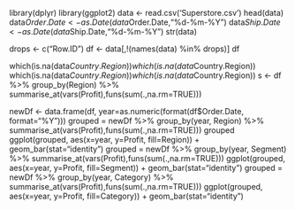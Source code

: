 library(dplyr)
library(ggplot2)
data <- read.csv('Superstore.csv')
head(data)
data$Order.Date <- as.Date(data$Order.Date,"%d-%m-%Y")
data$Ship.Date <- as.Date(data$Ship.Date,"%d-%m-%Y")
str(data)

drops <- c("Row.ID")
df <- data[,!(names(data) %in% drops)]
df

which(is.na(data$Country.Region))
which(is.na(data$Country.Region))
which(is.na(data$Country.Region))
which(is.na(data$Country.Region))
s <- df %>% group_by(Region) %>% summarise_at(vars(Profit),funs(sum(.,na.rm=TRUE)))


newDf <- data.frame(df, year=as.numeric(format(df$Order.Date, format="%Y")))
grouped = newDf %>% group_by(year, Region) %>% summarise_at(vars(Profit),funs(sum(.,na.rm=TRUE)))
grouped
ggplot(grouped, aes(x=year, y=Profit, fill=Region)) +
  geom_bar(stat="identity")
grouped = newDf %>% group_by(year, Segment) %>% summarise_at(vars(Profit),funs(sum(.,na.rm=TRUE)))
ggplot(grouped, aes(x=year, y=Profit, fill=Segment)) +
  geom_bar(stat="identity")
grouped = newDf %>% group_by(year, Category) %>% summarise_at(vars(Profit),funs(sum(.,na.rm=TRUE)))
ggplot(grouped, aes(x=year, y=Profit, fill=Category)) +
  geom_bar(stat="identity")
